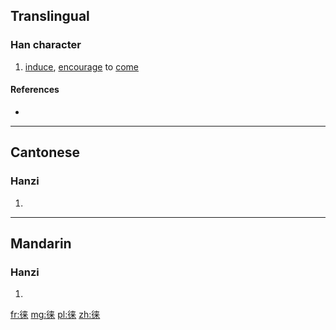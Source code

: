 {{also|徠}}
==Translingual==

===Han character===
{{Han char|rn=60|rad=彳|as=07|sn=10|four=|canj=HODT|ids=⿰彳来}}

# [[induce]], [[encourage]] to [[come]]

====References====
* {{Han ref|kx=0367.271|hdz=20824.050|uh=5F95|ud=24469}}

----

==Cantonese==

===Hanzi===
{{yue-hanzi|jyut=[[loi4]]|y=loi4|tra=徠}}

# {{defn|lang=yue|sort=彳07}}

----

==Mandarin==

===Hanzi===
{{cmn-hanzi|tra=徠|pin=[[lái]] ([[lai2]])|wg=lai<sup>2</sup>}}

# {{defn|lang=cmn|sort=彳07}}

[[fr:徕]]
[[mg:徕]]
[[pl:徕]]
[[zh:徕]]